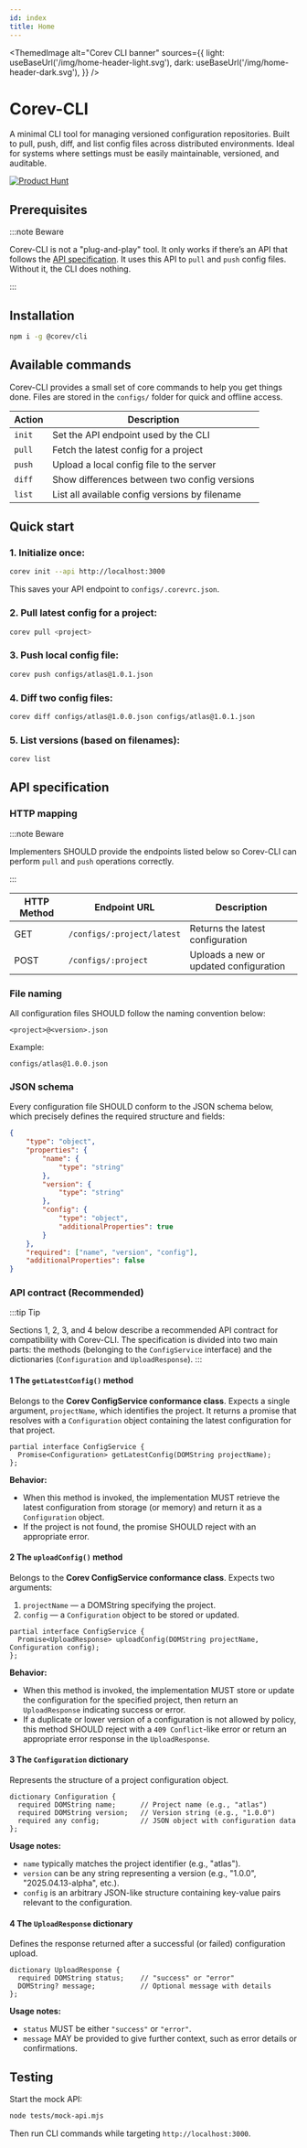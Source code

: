 ```yaml
---
id: index
title: Home
---
```



<ThemedImage
  alt="Corev CLI banner"
  sources={{
    light: useBaseUrl('/img/home-header-light.svg'),
    dark: useBaseUrl('/img/home-header-dark.svg'),
  }}
/>

# Corev-CLI

A minimal CLI tool for managing versioned configuration repositories. Built to pull, push, diff, and list config files across distributed environments. Ideal for systems where settings must be easily maintainable, versioned, and auditable.

[![Product Hunt](https://api.producthunt.com/widgets/embed-image/v1/featured.svg?post_id=952597&theme=dark)](https://www.producthunt.com/posts/corev-cli?embed=true&utm_source=badge-featured&utm_medium=badge&utm_souce=badge-corev-cli)

## Prerequisites

:::note Beware

Corev-CLI is not a "plug-and-play" tool. It only works if there’s an API that follows the [API specification](#api-specification).
It uses this API to `pull` and `push` config files. Without it, the CLI does nothing.

:::

## Installation

```bash
npm i -g @corev/cli
```

## Available commands

Corev-CLI provides a small set of core commands to help you get things done. Files are stored in the `configs/` folder for quick and offline access.

| Action              | Description                                           |
|---------------------|-------------------------------------------------------|
| `init`              | Set the API endpoint used by the CLI                  |
| `pull`              | Fetch the latest config for a project                 |
| `push`              | Upload a local config file to the server              |
| `diff`              | Show differences between two config versions          |
| `list`              | List all available config versions by filename        |

## Quick start

### 1. Initialize once:

```bash
corev init --api http://localhost:3000
```

This saves your API endpoint to `configs/.corevrc.json`.

### 2. Pull latest config for a project:

```bash
corev pull <project>
```

### 3. Push local config file:

```bash
corev push configs/atlas@1.0.1.json
```

### 4. Diff two config files:

```bash
corev diff configs/atlas@1.0.0.json configs/atlas@1.0.1.json
```

### 5. List versions (based on filenames):

```bash
corev list
```

## API specification

### HTTP mapping
:::note Beware

Implementers SHOULD provide the endpoints listed below so Corev-CLI can perform `pull` and `push` operations correctly.

:::

| HTTP Method | Endpoint URL               | Description                            |
|-------------|----------------------------|----------------------------------------|
| GET         | `/configs/:project/latest` | Returns the latest configuration       |
| POST        | `/configs/:project`        | Uploads a new or updated configuration |

### File naming

All configuration files SHOULD follow the naming convention below:

```
<project>@<version>.json
```

Example:

```
configs/atlas@1.0.0.json
```

### JSON schema

Every configuration file SHOULD conform to the JSON schema below, which precisely defines the required structure and fields:

```json
{
	"type": "object",
	"properties": {
		"name": {
			"type": "string"
		},
		"version": {
			"type": "string"
		},
		"config": {
			"type": "object",
			"additionalProperties": true
		}
	},
	"required": ["name", "version", "config"],
	"additionalProperties": false
}
```

### API contract (Recommended)
:::tip Tip

Sections 1, 2, 3, and 4 below describe a recommended API contract for compatibility with Corev-CLI. The specification is divided into two main parts: the methods (belonging to the `ConfigService` interface) and the dictionaries (`Configuration` and `UploadResponse`).
:::

#### 1 The `getLatestConfig()` method

Belongs to the **Corev ConfigService conformance class**.
Expects a single argument, `projectName`, which identifies the project. It returns a promise that resolves with a `Configuration` object containing the latest configuration for that project.

```webidl
partial interface ConfigService {
  Promise<Configuration> getLatestConfig(DOMString projectName);
};
```

**Behavior:**
- When this method is invoked, the implementation MUST retrieve the latest configuration from storage (or memory) and return it as a `Configuration` object.
- If the project is not found, the promise SHOULD reject with an appropriate error.

#### 2 The `uploadConfig()` method

Belongs to the **Corev ConfigService conformance class**.
Expects two arguments:
1. `projectName` — a DOMString specifying the project.
2. `config` — a `Configuration` object to be stored or updated.

```webidl
partial interface ConfigService {
  Promise<UploadResponse> uploadConfig(DOMString projectName, Configuration config);
};
```

**Behavior:**
- When this method is invoked, the implementation MUST store or update the configuration for the specified project, then return an `UploadResponse` indicating success or error.
- If a duplicate or lower version of a configuration is not allowed by policy, this method SHOULD reject with a `409 Conflict`-like error or return an appropriate error response in the `UploadResponse`.

#### 3 The `Configuration` dictionary

Represents the structure of a project configuration object.

```webidl
dictionary Configuration {
  required DOMString name;      // Project name (e.g., "atlas")
  required DOMString version;   // Version string (e.g., "1.0.0")
  required any config;          // JSON object with configuration data
};
```

**Usage notes:**
- `name` typically matches the project identifier (e.g., "atlas").
- `version` can be any string representing a version (e.g., "1.0.0", "2025.04.13-alpha", etc.).
- `config` is an arbitrary JSON-like structure containing key-value pairs relevant to the configuration.

#### 4 The `UploadResponse` dictionary

Defines the response returned after a successful (or failed) configuration upload.

```webidl
dictionary UploadResponse {
  required DOMString status;    // "success" or "error"
  DOMString? message;           // Optional message with details
};
```

**Usage notes:**
- `status` MUST be either `"success"` or `"error"`.
- `message` MAY be provided to give further context, such as error details or confirmations.

## Testing

Start the mock API:

```bash
node tests/mock-api.mjs
```

Then run CLI commands while targeting `http://localhost:3000`.
